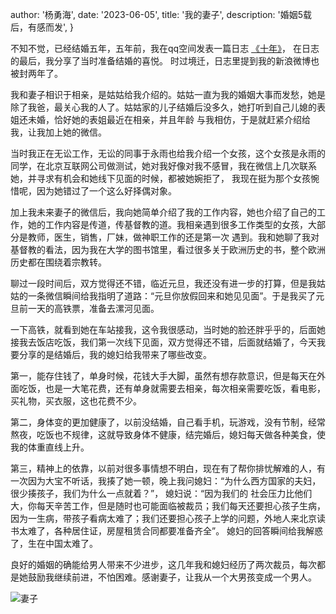 
  author: '杨勇海',
  date: '2023-06-05',
  title: '我的妻子',
  description:
    '婚姻5载后，有感而发',
}



不知不觉，已经结婚五年，五年前，我在qq空间发表一篇日志 <a href="https://user.qzone.qq.com/596622954/blog/1519383063" target="_blank">《十年》</a>， 在日志的最后，我分享了当时准备结婚的喜悦。
时过境迁，日志里提到我的新浪微博也被封两年了。

我和妻子相识于相亲，是姑姑给我介绍的。姑姑一直为我的婚姻大事而发愁，她是除了我爸，最关心我的人了。姑姑家的儿子结婚后没多久，她打听到自己儿媳的表姐还未婚，恰好她的表姐最近在相亲，并且年龄
与我相仿，于是就赶紧介绍给我，让我加上她的微信。

当时我正在无讼工作，无讼的同事于永雨也给我介绍一个女孩，这个女孩是永雨的同学，在北京互联网公司做测试，她对我好像对我不感冒，我在微信上几次联系她，并寻求有机会和她线下见面的时候，都被她婉拒了，
我现在挺为那个女孩惋惜呢，因为她错过了一个这么好择偶对象。

加上我未来妻子的微信后，我向她简单介绍了我的工作内容，她也介绍了自己的工作，她的工作内容是传道，传基督教的道。我相亲遇到很多工作类型的女孩，大部分是教师，医生，销售，厂妹，做神职工作的还是第一次
遇到。我和她聊了我对基督教的看法，因为我在大学的图书馆里，看过很多关于欧洲历史的书，整个欧洲历史都在围绕着宗教转。

聊过一段时间后，双方觉得还不错，临近元旦，我还没有进一步的打算，但是我姑姑的一条微信瞬间给我指明了道路：“元旦你放假回来和她见见面”。于是我买了元旦前一天的高铁票，准备去漯河见面。

一下高铁，就看到她在车站接我，这令我很感动，当时她的脸还胖乎乎的，后面她接我去饭店吃饭，我们第一次线下见面，双方觉得还不错，后面就结婚了，今天我要分享的是结婚后，我的媳妇给我带来了哪些改变。

第一，能存住钱了，单身时候，花钱大手大脚，虽然有想存款意识，但是每天在外面吃饭，也是一大笔花费，还有单身就需要去相亲，每次相亲需要吃饭，看电影，买礼物，买衣服，这也花费不少。

第二，身体变的更加健康了，以前没结婚，自己看手机，玩游戏，没有节制，经常熬夜，吃饭也不规律，这就导致身体不健康，结完婚后，媳妇每天做各种美食，使我的体重直线上升。

第三，精神上的依靠，以前对很多事情想不明白，现在有了帮你排忧解难的人，有一次因为大宝不听话，我揍了她一顿，晚上我问媳妇：“为什么西方国家的夫妇，很少揍孩子，我们为什么一点就着？”， 媳妇说：“因为我们的
社会压力比他们大，你每天辛苦工作，但是随时也可能面临被裁员；我们每天还要担心孩子生病，因为一生病，带孩子看病太难了；我们还要担心孩子上学的问题，外地人来北京读书太难了，各种居住证，房屋租赁合同都要准备齐全”。
媳妇的回答瞬间给我解惑了，生在中国太难了。

良好的婚姻的确能给男人带来不少进步，这几年我和媳妇经历了两次裁员，每次都是她鼓励我继续前进，不怕困难。感谢妻子，让我从一个大男孩变成一个男人。

![妻子](/images/life/chenqi.jpg)

